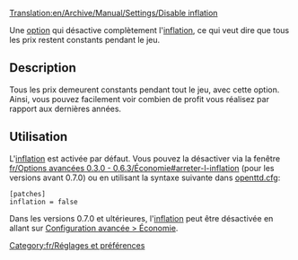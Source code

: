 [[Translation:en/Archive/Manual/Settings/Disable inflation]]


Une [[fr/Archive/Manual/Settings/Options avancées|option]] qui désactive complètement l'[[fr/Archive/Manual/Settings/Inflation|inflation]], ce qui veut dire que tous les prix restent constants pendant le jeu.


== Description ==
Tous les prix demeurent constants pendant tout le jeu, avec cette option. Ainsi, vous pouvez facilement voir combien de profit vous réalisez par rapport aux dernières années.


== Utilisation ==
L'[[fr/Archive/Manual/Settings/Inflation|inflation]] est activée par défaut. Vous pouvez la désactiver via la fenêtre [[fr/Options avancées 0.3.0 - 0.6.3/Économie#arreter-l-inflation]] (pour les versions avant 0.7.0) ou en utilisant la syntaxe suivante dans [[fr/Archive/Manual/Settings/Openttd.cfg|openttd.cfg]]:
<pre>[patches]
inflation = false</pre>

Dans les versions 0.7.0 et ultérieures, l'[[fr/Archive/Manual/Settings/Inflation|inflation]] peut être désactivée en allant sur [[fr/Archive/Manual/Settings/Options Avancées/Économie#inflation|Configuration avancée > Économie]].

[[Category:fr/Réglages et préférences]]